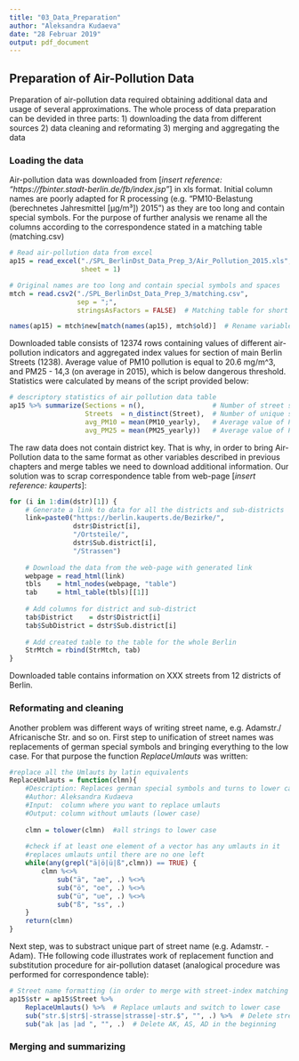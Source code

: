```yaml
---
title: "03_Data_Preparation"
author: "Aleksandra Kudaeva"
date: "28 Februar 2019"
output: pdf_document
---
```


## Preparation of Air-Pollution Data


Preparation of air-pollution data required obtaining additional data and usage of several approximations. The whole process of data preparation can be devided in three parts: 
1) downloading the data from different sources
2) data cleaning and reformating
3) merging and aggregating the data

### Loading the data 

Air-pollution data was downloaded from [*insert reference: "https://fbinter.stadt-berlin.de/fb/index.jsp"*] in xls format. Initial column names are poorly adapted for R processing (e.g. "PM10-Belastung (berechnetes Jahresmittel [µg/m³]) 2015") as they are too long and contain special symbols. For the purpose of further analysis we rename all the columns according to the correspondence stated in a matching table (matching.csv)

```r
# Read air-pollution data from excel
ap15 = read_excel("./SPL_BerlinDst_Data_Prep_3/Air_Pollution_2015.xls", 
                  sheet = 1)

# Original names are too long and contain special symbols and spaces
mtch = read.csv2("./SPL_BerlinDst_Data_Prep_3/matching.csv", 
                 sep = ";", 
                 stringsAsFactors = FALSE)  # Matching table for short names

names(ap15) = mtch$new[match(names(ap15), mtch$old)]  # Rename variables

```

Downloaded table consists of 12374 rows containing values of different air-pollution indicators and aggregated index values for section of main Berlin Streets (1238). Average value of PM10 pollution is equal to 20.6 mg/m^3, and PM25 - 14,3 (on average in 2015), which is below dangerous threshold. Statistics were calculated by means of the script provided below:  

```r
# descriptory statistics of air pollution data table
ap15 %>% summarize(Sections = n(),                 # Number of street sections
                   Streets  = n_distinct(Street),  # Number of unique streets
                   avg_PM10 = mean(PM10_yearly),   # Average value of PM10
                   avg_PM25 = mean(PM25_yearly))   # Average value of PM25

```

The raw data does not contain district key. That is why, in order to bring Air-Pollution data to the same format as other variables described in previous chapters and merge tables we need to download additional information. Our solution was to scrap correspondence table from web-page [*insert reference: kauperts*]: 

```r

for (i in 1:dim(dstr)[1]) {
    # Generate a link to data for all the districts and sub-districts
    link=paste0("https://berlin.kauperts.de/Bezirke/",
                dstr$District[i],
                "/Ortsteile/",
                dstr$Sub.district[i],
                "/Strassen")
    
    # Download the data from the web-page with generated link
    webpage = read_html(link)
    tbls    = html_nodes(webpage, "table")
    tab     = html_table(tbls)[[1]]
    
    # Add columns for district and sub-district
    tab$District    = dstr$District[i]
    tab$SubDistrict = dstr$Sub.district[i]
    
    # Add created table to the table for the whole Berlin
    StrMtch = rbind(StrMtch, tab)
}

```

Downloaded table contains information on XXX streets from 12 districts of Berlin.

### Reformating and cleaning

Another problem was different ways of writing street name, e.g. Adamstr./ Africanische Str. and so on. First step to unification of street names was replacements of german special symbols and bringing everything to the low case. For that purpose the function *ReplaceUmlauts* was written: 


```r

#replace all the Umlauts by latin equivalents
ReplaceUmlauts = function(clmn){
    #Description: Replaces german special symbols and turns to lower case
    #Author: Aleksandra Kudaeva
    #Input:  column where you want to replace umlauts
    #Output: column without umlauts (lower case)
    
    clmn = tolower(clmn)  #all strings to lower case
    
    #check if at least one element of a vector has any umlauts in it
    #replaces umlauts until there are no one left
    while(any(grepl("ä|ö|ü|ß",clmn)) == TRUE) {
        clmn %<>% 
            sub("ä", "ae", .) %<>% 
            sub("ö", "oe", .) %<>% 
            sub("ü", "ue", .) %<>% 
            sub("ß", "ss", .)
    }
    return(clmn)
}

```


Next step, was to substract unique part of street name (e.g. Adamstr. - Adam). THe following code illustrates work of replacement function and substitution procedure for air-pollution dataset (analogical procedure was performed for correspondence table):

```r
# Street name formatting (in order to merge with street-index matching table)
ap15$str = ap15$Street %>%
    ReplaceUmlauts() %>%  # Replace umlauts and switch to lower case
    sub("str.$|str$|-strasse|strasse|-str.$", "", .) %>%  # Delete street ind.
    sub("ak |as |ad ", "", .)  # Delete AK, AS, AD in the beginning
```

### Merging and summarizing






